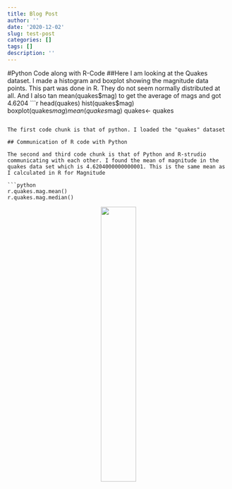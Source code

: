 ```yaml
---
title: Blog Post
author: ''
date: '2020-12-02'
slug: test-post
categories: []
tags: []
description: ''
---
```

#Python Code along with R-Code
##Here I am looking at the Quakes dataset. I made a histogram and boxplot showing the magnitude data points. This part was done in R. They do not seem normally distributed at all. And I also tan mean(quakes$mag) to get the average of mags and got 4.6204
```r
head(quakes)
hist(quakes$mag)
boxplot(quakes$mag)
mean(quakes$mag)
quakes<- quakes
```

The first code chunk is that of python. I loaded the "quakes" dataset

## Communication of R code with Python

The second and third code chunk is that of Python and R-strudio communicating with each other. I found the mean of magnitude in the quakes data set which is 4.6204000000000001. This is the same mean as I calculated in R for Magnitude 

```python
r.quakes.mag.mean()
r.quakes.mag.median()

```
<center>
![](/post/2020-12-08-test-post_files/2017_infiniti_q50_red_sport_400_4k-HD.jpg){width=40%}
</center>